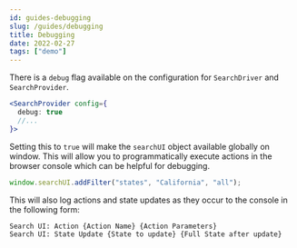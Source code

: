 ```yaml
---
id: guides-debugging
slug: /guides/debugging
title: Debugging
date: 2022-02-27
tags: ["demo"]
---
```


There is a `debug` flag available on the configuration for `SearchDriver` and `SearchProvider`.

```jsx
<SearchProvider config={
  debug: true
  //...
}>
```

Setting this to `true` will make the `searchUI` object available globally on window. This will allow you to
programmatically execute actions in the browser console which can be helpful for debugging.

```js
window.searchUI.addFilter("states", "California", "all");
```

This will also log actions and state updates as they occur to the console in the following form:

```
Search UI: Action {Action Name} {Action Parameters}
Search UI: State Update {State to update} {Full State after update}
```
